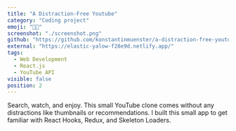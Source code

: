 ```yaml
---
title: "A Distraction-Free Youtube"
category: "Coding project"
emoji: "👨‍💻"
screenshot: "./screenshot.png"
github: "https://github.com/konstantinmuenster/a-distraction-free-youtube-clone"
external: "https://elastic-yalow-f28e9d.netlify.app/"
tags:
  - Web Development
  - React.js
  - YouTube API
visible: false
position: 2
---
```


Search, watch, and enjoy. This small YouTube clone comes without any distractions like thumbnails or recommendations. I built this small app to get familiar with React Hooks, Redux, and Skeleton Loaders.